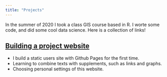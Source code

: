 ```yaml
---
title: "Projects"
---
```


In the summer of 2020 I took a class GIS course based in R. I worte some code, and did some cool data science. Here is a collection of links! 

## [Building a project website](https://github.com/ZhongchangYao/ZhongchangYao.git)

- I build a static users site with Github Pages for the first time.
- Learning to combine texts with supplements, such as links and graphs.
- Choosing personal settings of this website.